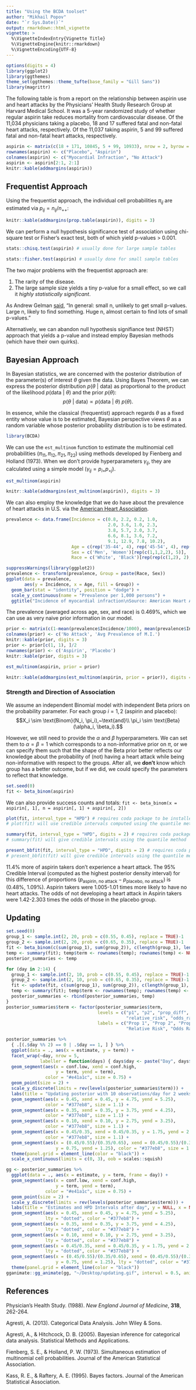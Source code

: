 ```yaml
---
title: "Using the BCDA toolset"
author: "Mikhail Popov"
date: "`r Sys.Date()`"
output: rmarkdown::html_vignette
vignette: >
  %\VignetteIndexEntry{Vignette Title}
  %\VignetteEngine{knitr::rmarkdown}
  %\VignetteEncoding{UTF-8}
---
```


```r
options(digits = 4)
library(ggplot2)
library(ggthemes)
theme_set(ggthemes::theme_tufte(base_family = "Gill Sans"))
library(magrittr)
```

The following table is from a report on the relationship between aspirin use and heart attacks by the Physicians' Health Study Research Group at Harvard Medical School. It was a 5-year randomized study of whether regular aspirin take reduces mortality from cardiovascular disease. Of the 11,034 physicians taking a placebo, 18 and 17 suffered fatal and non-fatal heart attacks, respectively. Of the 11,037 taking aspirin, 5 and 99 suffered fatal and non-fatal heart attacks, respectively.

```r
aspirin <- matrix(c(18 + 171, 10845, 5 + 99, 10933), nrow = 2, byrow = TRUE)
rownames(aspirin) <- c("Placebo", "Aspirin")
colnames(aspirin) <- c("Myocardial Infraction", "No Attack")
aspirin <- aspirin[2:1, 2:1]
knitr::kable(addmargins(aspirin))
```

## Frequentist Approach

Using the frequentist approach, the individual cell probabilities $\pi_{ij}$ are estimated via $p_{ij} = n_{ij}/n_{++}$:

```r
knitr::kable(addmargins(prop.table(aspirin)), digits = 3)
```

We can perform a null hypothesis significance test of association using chi-square test or Fisher's exact test, both of which yield p-values > 0.001.

```r
stats::chisq.test(aspirin) # usually done for large sample tables
```

```r
stats::fisher.test(aspirin) # usually done for small sample tables
```

The two major problems with the frequentist approach are:

1. The rarity of the disease.
2. The large sample size yields a tiny p-value for a small effect, so we call it *highly statistically significant*.

As Andrew Gelman [said](http://andrewgelman.com/2009/06/18/the_sample_size/), "In general: small n, unlikely to get small p-values. Large n, likely to find something. Huge n, almost certain to find lots of small p-values."

Alternatively, we can abandon null hypothesis signifiance test (NHST) approach that yields a p-value and instead employ Bayesian methods (which have their own quirks).

## Bayesian Approach

In Bayesian statistics, we are concerned with the posterior distribution of the parameter(s) of interest $\theta$ given the data. Using Bayes Theorem, we can express the posterior distribution $p(\theta~|~\text{data})$ as proportional to the product of the likelihood $p(\text{data}~|~\theta)$ and the prior $p(\theta)$: $$p(\theta~|~\text{data}) \propto p(\text{data}~|~\theta)~p(\theta).$$

In essence, while the classical (frequentist) approach regards $\theta$ as a fixed entity whose value is to be estimated, Bayesian perspective views $\theta$ as a random variable whose posterior probability distribution is to be estimated.

```r
library(BCDA)
```

We can use the `est_multinom` function to estimate the multinomial cell probabilities ($\pi_{11}, \pi_{12}, \pi_{21}, \pi_{22}$) using methods developed by Fienberg and Holland (1973). When we don't provide hyperparameters $\gamma_{ij}$, they are calculated using a simple model ($\gamma_{ij} = p_{i+}p_{+j}$).

```r
est_multinom(aspirin)
```

```r
knitr::kable(addmargins(est_multinom(aspirin)), digits = 3)
```

We can also employ the knowledge that we do have about the prevalence of heart attacks in U.S. via the [American Heart Association](https://www.heart.org/idc/groups/heart-public/@wcm/@sop/@smd/documents/downloadable/ucm_449846.pdf).

```r
prevalence <- data.frame(Incidence = c(0.8, 2.2, 0.2, 1.0,
                                       2.0, 3.6, 1.0, 2.3,
                                       3.8, 5.7, 2.0, 3.7,
                                       6.6, 8.1, 3.6, 7.2,
                                       9.1, 12.9, 7.8, 10.2),
                         Age = c(rep('35-44', 4), rep('45-54', 4), rep('55-64', 4), rep('65-74', 4), rep('75-84', 4)),
                         Sex = c('Men', 'Women')[rep(c(1,1,2,2), 5)],
                         Race = c('White', 'Black')[rep(rep(c(1,2), 2), 5)])
```

```r
suppressWarnings(library(ggplot2))
prevalence <- transform(prevalence, Group = paste(Race, Sex))
ggplot(data = prevalence,
       aes(y = Incidence, x = Age, fill = Group)) +
  geom_bar(stat = "identity", position = "dodge") +
  scale_y_continuous(name = "Prevalence per 1,000 persons") +
  ggtitle("Incidence of myocardial infraction\nSource: American Heart Association")
```

The prevalence (averaged across age, sex, and race) is 0.469%, which we can use as very naive prior information in our model.

```r
prior <- matrix(c(1-mean(prevalence$Incidence/1000), mean(prevalence$Incidence/1000)), ncol = 2, byrow = TRUE)
colnames(prior) <- c('No Attack', 'Avg Prevalence of M.I.')
knitr::kable(prior, digits = 3)
prior <- prior[c(1, 1), ]/2
rownames(prior) <- c('Aspirin', 'Placebo')
knitr::kable(prior, digits = 3)
```

```r
est_multinom(aspirin, prior = prior)
```

```r
knitr::kable(addmargins(est_multinom(aspirin, prior = prior)), digits = 3)
```

### Strength and Direction of Association

We assume an independent Binomial model with independent Beta priors on the probability parameter. For each group $i = 1, 2$ (aspirin and placebo): $$X_i \sim \text{Binom}(N_i, \pi_i),~\text{and}\\ \pi_i \sim \text{Beta}(\alpha_i, \beta_i).$$

However, we still need to provide the $\alpha$ and $\beta$ hyperparameters. We can set them to $\alpha=\beta=1$ which corresponds to a non-informative prior on $\pi$, or we can specify them such that the shape of the Beta prior better reflects our knowledge about the probability of (not) having a heart attack while being non-informative with respect to the groups. After all, we **don't** know which group has a better outcome, but if we did, we could specify the parameters to reflect that knowledge.

```r
set.seed(0)
fit <- beta_binom(aspirin)
```

We can also provide success counts and totals: `fit <- beta_binom(x = aspirin[, 1], n = aspirin[, 1] + aspirin[, 2])`

```r
plot(fit, interval_type = "HPD") # requires coda package to be installed
# plot(fit) will use credible intervals computed using the quantile method
```

```r
summary(fit, interval_type = "HPD", digits = 2) # requires coda package to be installed
# summary(fit) will give credible intervals using the quantile method
```

```r
present_bbfit(fit, interval_type = "HPD", digits = 2) # requires coda package to be installed
# present_bbfit(fit) will give credible intervals using the quantile method
```

11.4% more of aspirin takers don't experience a heart attack. The 95% Credible Interval (computed as the highest posterior density interval) for this difference of proportions ($p_{\text{aspirin, no attack}} - p_{\text{placebo, no attack}}$) is (0.48%, 1.09%). Aspirin takers were 1.005-1.01 times more likely to have no heart attacks. The odds of not developing a heart attack in Aspirin takers were 1.42-2.303 times the odds of those in the placebo group.

## Updating

```r
set.seed(0)
group_1 <- sample.int(2, 20, prob = c(0.55, 0.45), replace = TRUE)-1
group_2 <- sample.int(2, 20, prob = c(0.65, 0.35), replace = TRUE)-1
fit <- beta_binom(c(sum(group_1), sum(group_2)), c(length(group_1), length(group_2)))
temp <- summary(fit); temp$term <- rownames(temp); rownames(temp) <- NULL; temp$day <- 1
posterior_summaries <- temp
```

```r
for (day in 2:14) {
  group_1 <- sample.int(2, 10, prob = c(0.55, 0.45), replace = TRUE)-1
  group_2 <- sample.int(2, 10, prob = c(0.65, 0.35), replace = TRUE)-1
  fit <- update(fit, c(sum(group_1), sum(group_2)), c(length(group_1), length(group_2)))
  temp <- summary(fit); temp$term <- rownames(temp); rownames(temp) <- NULL; temp$day <- day
  posterior_summaries <- rbind(posterior_summaries, temp)
}
posterior_summaries$term <- factor(posterior_summaries$term,
                                   levels = c("p1", "p2", "prop_diff",
                                              "relative_risk", "odds_ratio"),
                                   labels = c("Prop 1", "Prop 2", "Prop 1 - Prop 2",
                                              "Relative Risk", "Odds Ratio"))
```

```r
posterior_summaries %>%
  { .[(.$day %% 2) == 0 | .$day == 1, ] } %>%
  ggplot(data = ., aes(x = estimate, y = term)) +
  facet_wrap(~day, nrow = 5,
             labeller = function(days) { days$day <- paste("Day", days$day); days }) +
  geom_segment(aes(x = conf.low, xend = conf.high,
                   y = term, yend = term),
               color = "#e41a1c", size = 0.75) +
  geom_point(size = 2) +
  scale_y_discrete(limits = rev(levels(posterior_summaries$term))) +
  labs(title = "Updating posterior with 10 observations/day for 2 weeks") +
  geom_segment(aes(x = 0.45, xend = 0.45, y = 4.75, yend = 5.25),
               color = "#377eb8", size = 1.1) +
  geom_segment(aes(x = 0.35, xend = 0.35, y = 3.75, yend = 4.25),
               color = "#377eb8", size = 1.1) +
  geom_segment(aes(x = 0.10, xend = 0.10, y = 2.75, yend = 3.25),
               color = "#377eb8", size = 1.1) +
  geom_segment(aes(x = 0.45/0.35, xend = 0.45/0.35, y = 1.75, yend = 2.25),
               color = "#377eb8", size = 1.1) +
  geom_segment(aes(x = (0.45/0.55)/(0.35/0.65), xend = (0.45/0.55)/(0.35/0.65),
                   y = 0.75, yend = 1.25), color = "#377eb8", size = 1.1) +
  theme(panel.grid = element_line(color = "black")) +
  scale_x_continuous(limits = c(0, 3), oob = scales::squish)
```

```r
gg <- posterior_summaries %>%
  ggplot(data = ., aes(x = estimate, y = term, frame = day)) +
  geom_segment(aes(x = conf.low, xend = conf.high,
                   y = term, yend = term),
               color = "#e41a1c", size = 0.75) +
  geom_point(size = 2) +
  scale_y_discrete(limits = rev(levels(posterior_summaries$term))) +
  labs(title = "Estimates and HPD Intervals after day", y = NULL, x = NULL) +
  geom_segment(aes(x = 0.45, xend = 0.45, y = 4.75, yend = 5.25),
               lty = "dotted", color = "#377eb8") +
  geom_segment(aes(x = 0.35, xend = 0.35, y = 3.75, yend = 4.25),
               lty = "dotted", color = "#377eb8") +
  geom_segment(aes(x = 0.10, xend = 0.10, y = 2.75, yend = 3.25),
               lty = "dotted", color = "#377eb8") +
  geom_segment(aes(x = 0.45/0.35, xend = 0.45/0.35, y = 1.75, yend = 2.25),
               lty = "dotted", color = "#377eb8") +
  geom_segment(aes(x = (0.45/0.55)/(0.35/0.65), xend = (0.45/0.55)/(0.35/0.65),
                   y = 0.75, yend = 1.25), lty = "dotted", color = "#377eb8") +
  theme(panel.grid = element_line(color = "black"))
gganimate::gg_animate(gg, "~/Desktop/updating.gif", interval = 0.5, ani.width = 600, ani.height = 400)
```

## References

Physician's Health Study. (1988). *New England Journal of Medicine*, **318**, 262-264.

Agresti, A. (2013). Categorical Data Analysis. John Wiley & Sons.

Agresti, A., & Hitchcock, D. B. (2005). Bayesian inference for categorical data analysis. Statistical Methods and Applications.

Fienberg, S. E., & Holland, P. W. (1973). Simultaneous estimation of multinomial cell probabilities. Journal of the American Statistical Association.

Kass, R. E., & Raftery, A. E. (1995). Bayes factors. Journal of the American Statistical Association.
